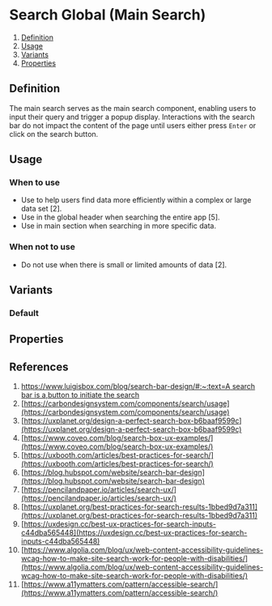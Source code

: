 
<Meta of={SearchGlobalStories} />

# Search Global (Main Search)
1. [Definition](#definition)
2. [Usage](#usage)
3. [Variants](#variants)
4. [Properties](#properties)

## Definition
The main search serves as the main search component, enabling users to input their query and trigger a popup display. Interactions with the search bar do not impact the content of the page until users either press `Enter` or click on the search button.
<Canvas of={SearchGlobalStories.Default} />

## Usage
### When to use 
- Use to help users find data more efficiently within a complex or large data set [2].
- Use in the global header when searching the entire app [5].
- Use in main section when searching in more specific data.  

### When not to use 
- Do not use when there is small or limited amounts of data [2]. 

## Variants
### Default
<Canvas of={SearchGlobalStories.Default} />

## Properties
<ArgTypes of={SearchGlobal} />

## References
1. [https://www.luigisbox.com/blog/search-bar-design/#:~:text=A search bar is a,button to initiate the search](https://www.luigisbox.com/blog/search-bar-design/#:~:text=A%20search%20bar%20is%20a,button%20to%20initiate%20the%20search)
2. [https://carbondesignsystem.com/components/search/usage](https://carbondesignsystem.com/components/search/usage)
3. [https://uxplanet.org/design-a-perfect-search-box-b6baaf9599c](https://uxplanet.org/design-a-perfect-search-box-b6baaf9599c)
4. [https://www.coveo.com/blog/search-box-ux-examples/](https://www.coveo.com/blog/search-box-ux-examples/)
5. [https://uxbooth.com/articles/best-practices-for-search/](https://uxbooth.com/articles/best-practices-for-search/)
6. [https://blog.hubspot.com/website/search-bar-design](https://blog.hubspot.com/website/search-bar-design)
7. [https://pencilandpaper.io/articles/search-ux/](https://pencilandpaper.io/articles/search-ux/)
8. [https://uxplanet.org/best-practices-for-search-results-1bbed9d7a311](https://uxplanet.org/best-practices-for-search-results-1bbed9d7a311)
9. [https://uxdesign.cc/best-ux-practices-for-search-inputs-c44dba565448](https://uxdesign.cc/best-ux-practices-for-search-inputs-c44dba565448)
10. [https://www.algolia.com/blog/ux/web-content-accessibility-guidelines-wcag-how-to-make-site-search-work-for-people-with-disabilities/](https://www.algolia.com/blog/ux/web-content-accessibility-guidelines-wcag-how-to-make-site-search-work-for-people-with-disabilities/)
11. [https://www.a11ymatters.com/pattern/accessible-search/](https://www.a11ymatters.com/pattern/accessible-search/)
